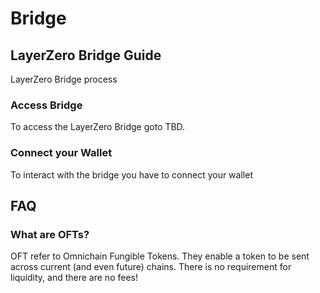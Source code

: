 

# Bridge


## LayerZero Bridge Guide

<Callout type="warning" emoji="⚠️">
  LayerZero Bridge process
</Callout>
<Steps>
 
### Access Bridge
 
To access the LayerZero Bridge goto TBD.
 
### Connect your Wallet
 
To interact with the bridge you have to connect your wallet
 
</Steps>

## FAQ

### What are OFTs?

OFT refer to Omnichain Fungible Tokens. They enable a token to be sent across current (and even future) chains. There is no requirement for liquidity, and there are no fees!